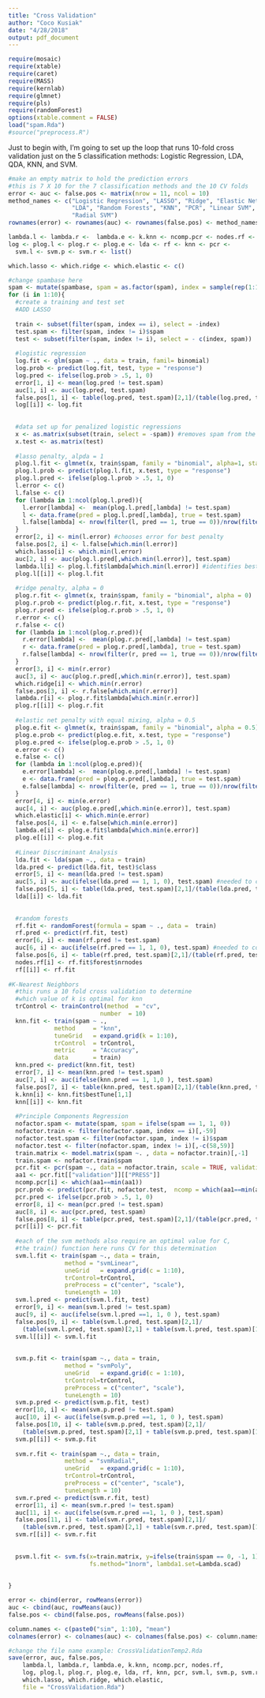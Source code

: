 ```yaml
---
title: "Cross Validation"
author: "Coco Kusiak"
date: "4/28/2018"
output: pdf_document
---
```


```r
require(mosaic)
require(xtable)
require(caret)
require(MASS)
require(kernlab)
require(glmnet)
require(pls)
require(randomForest)
options(xtable.comment = FALSE)
load("spam.Rda")
#source("preprocess.R")
```

Just to begin with, I'm going to set up the loop that runs 10-fold cross validation just on the 5 classification methods: Logistic Regression, LDA, QDA, KNN, and SVM.  


```r
#make an empty matrix to hold the prediction errors
#this is 7 X 10 for the 7 classification methods and the 10 CV folds
error <- auc <- false.pos <- matrix(nrow = 11, ncol = 10)
method_names <- c("Logistic Regression", "LASSO", "Ridge", "Elastic Net", 
                  "LDA", "Random Forests", "KNN", "PCR", "Linear SVM", "Polynomial SVM",
                  "Radial SVM")
rownames(error) <- rownames(auc) <- rownames(false.pos) <- method_names

lambda.l <- lambda.r <-  lambda.e <- k.knn <- ncomp.pcr <- nodes.rf <- c()
log <- plog.l <- plog.r <- plog.e <- lda <- rf <- knn <- pcr <- 
  svm.l <- svm.p <- svm.r <- list()

which.lasso <- which.ridge <- which.elastic <- c()

#change spambase here
spam <- mutate(spambase, spam = as.factor(spam), index = sample(rep(1:10, each = 460)))
for (i in 1:10){
  #create a training and test set
  #ADD LASSO
  
  train <- subset(filter(spam, index == i), select = -index)
  test.spam <- filter(spam, index != i)$spam
  test <- subset(filter(spam, index != i), select = - c(index, spam))
  
  #logistic regression
  log.fit <- glm(spam ~ ., data = train, famil= binomial)
  log.prob <- predict(log.fit, test, type = "response")
  log.pred <- ifelse(log.prob > .5, 1, 0)
  error[1, i] <- mean(log.pred != test.spam)
  auc[1, i] <- auc(log.pred, test.spam)
  false.pos[1, i] <- table(log.pred, test.spam)[2,1]/(table(log.pred, test.spam)[2,1] + table(log.pred, test.spam)[1,1])
  log[[i]] <- log.fit
  
  
  #data set up for penalized logistic regressions
  x <- as.matrix(subset(train, select = -spam)) #removes spam from the dataframe
  x.test <- as.matrix(test)
  
  #lasso penalty, alpda = 1
  plog.l.fit <- glmnet(x, train$spam, family = "binomial", alpha=1, standardize = TRUE)
  plog.l.prob <- predict(plog.l.fit, x.test, type = "response")
  plog.l.pred <- ifelse(plog.l.prob > .5, 1, 0)
  l.error <- c()
  l.false <- c()
  for (lambda in 1:ncol(plog.l.pred)){
    l.error[lambda] <-  mean(plog.l.pred[,lambda] != test.spam)
    l <- data.frame(pred = plog.l.pred[,lambda], true = test.spam)
    l.false[lambda] <- nrow(filter(l, pred == 1, true == 0))/nrow(filter(l, true == 0))
  }
  error[2, i] <- min(l.error) #chooses error for best penalty
  false.pos[2, i] <- l.false[which.min(l.error)]
  which.lasso[i] <- which.min(l.error)
  auc[2, i] <- auc(plog.l.pred[,which.min(l.error)], test.spam)
  lambda.l[i] <- plog.l.fit$lambda[which.min(l.error)] #identifies best lambda from model fit
  plog.l[[i]] <- plog.l.fit
  
  #ridge penalty, alpha = 0
  plog.r.fit <- glmnet(x, train$spam, family = "binomial", alpha = 0)
  plog.r.prob <- predict(plog.r.fit, x.test, type = "response")
  plog.r.pred <- ifelse(plog.r.prob > .5, 1, 0)
  r.error <- c()
  r.false <- c()
  for (lambda in 1:ncol(plog.r.pred)){
    r.error[lambda] <-  mean(plog.r.pred[,lambda] != test.spam)
    r <- data.frame(pred = plog.r.pred[,lambda], true = test.spam)
    r.false[lambda] <- nrow(filter(r, pred == 1, true == 0))/nrow(filter(r, true == 0))
  }
  error[3, i] <- min(r.error)
  auc[3, i] <- auc(plog.r.pred[,which.min(r.error)], test.spam)
  which.ridge[i] <- which.min(r.error)
  false.pos[3, i] <- r.false[which.min(r.error)]
  lambda.r[i] <- plog.r.fit$lambda[which.min(r.error)]
  plog.r[[i]] <- plog.r.fit
  
  #elastic net penalty with equal mixing, alpha = 0.5
  plog.e.fit <- glmnet(x, train$spam, family = "binomial", alpha = 0.5)
  plog.e.prob <- predict(plog.e.fit, x.test, type = "response")
  plog.e.pred <- ifelse(plog.e.prob > .5, 1, 0)
  e.error <- c()
  e.false <- c()
  for (lambda in 1:ncol(plog.e.pred)){
    e.error[lambda] <-  mean(plog.e.pred[,lambda] != test.spam)
    e <- data.frame(pred = plog.e.pred[,lambda], true = test.spam)
    e.false[lambda] <- nrow(filter(e, pred == 1, true == 0))/nrow(filter(e, true == 0))
  }
  error[4, i] <- min(e.error)
  auc[4, i] <- auc(plog.e.pred[,which.min(e.error)], test.spam)
  which.elastic[i] <- which.min(e.error)
  false.pos[4, i] <- e.false[which.min(e.error)]
  lambda.e[i] <- plog.e.fit$lambda[which.min(e.error)]
  plog.e[[i]] <- plog.e.fit
  
  #Linear Discriminant Analysis
  lda.fit <- lda(spam ~., data = train)
  lda.pred <- predict(lda.fit, test)$class
  error[5, i] <- mean(lda.pred != test.spam)
  auc[5, i] <- auc(ifelse(lda.pred == 1, 1, 0), test.spam) #needed to convert from factor
  false.pos[5, i] <- table(lda.pred, test.spam)[2,1]/(table(lda.pred, test.spam)[2,1] + table(lda.pred, test.spam)[1,1])
  lda[[i]] <- lda.fit
  
  
  #random forests
  rf.fit <- randomForest(formula = spam ~ ., data =  train)
  rf.pred <- predict(rf.fit, test)
  error[6, i] <- mean(rf.pred != test.spam)
  auc[6, i] <- auc(ifelse(rf.pred == 1, 1, 0), test.spam) #needed to convert from factor
  false.pos[6, i] <- table(rf.pred, test.spam)[2,1]/(table(rf.pred, test.spam)[2,1] + table(rf.pred, test.spam)[1,1])
  nodes.rf[i] <- rf.fit$forest$nrnodes
  rf[[i]] <- rf.fit
  
#K-Nearest Neighbors
  #this runs a 10 fold cross validation to determine
  #which value of k is optimal for knn
  trControl <- trainControl(method  = "cv",
                          number  = 10)
  knn.fit <- train(spam ~ .,
             method     = "knn",
             tuneGrid   = expand.grid(k = 1:10),
             trControl  = trControl,
             metric     = "Accuracy",
             data       = train)
  knn.pred <- predict(knn.fit, test)
  error[7, i] <- mean(knn.pred != test.spam)  
  auc[7, i] <- auc(ifelse(knn.pred == 1, 1,0 ), test.spam)
  false.pos[7, i] <- table(knn.pred, test.spam)[2,1]/(table(knn.pred, test.spam)[2,1] + table(knn.pred, test.spam)[1,1])
  k.knn[i] <- knn.fit$bestTune[1,1]
  knn[[i]] <- knn.fit
  
  #Principle Components Regression
  nofactor.spam <- mutate(spam, spam = ifelse(spam == 1, 1, 0))
  nofactor.train <- filter(nofactor.spam, index == i)[,-59]
  nofactor.test.spam <- filter(nofactor.spam, index != i)$spam
  nofactor.test <- filter(nofactor.spam, index != i)[,-c(58,59)]
  train.matrix <- model.matrix(spam ~. , data = nofactor.train)[,-1]
  train.spam <- nofactor.train$spam
  pcr.fit <- pcr(spam ~., data = nofactor.train, scale = TRUE, validation = "CV")
  aa1 <- pcr.fit[["validation"]][["PRESS"]]
  ncomp.pcr[i] <- which(aa1==min(aa1))
  pcr.prob <- predict(pcr.fit, nofactor.test,  ncomp = which(aa1==min(aa1)))
  pcr.pred <- ifelse(pcr.prob > .5, 1, 0)
  error[8, i] <- mean(pcr.pred != test.spam)
  auc[8, i] <- auc(pcr.pred, test.spam)
  false.pos[8, i] <- table(pcr.pred, test.spam)[2,1]/(table(pcr.pred, test.spam)[2,1] + table(pcr.pred, test.spam)[1,1])
  pcr[[i]] <- pcr.fit
  
  #each of the svm methods also require an optimal value for C, 
  #the train() function here runs CV for this determination
  svm.l.fit <- train(spam ~., data = train, 
                method = "svmLinear",
                uneGrid   = expand.grid(c = 1:10),
                trControl=trControl,
                preProcess = c("center", "scale"),
                tuneLength = 10)
  svm.l.pred <- predict(svm.l.fit, test)
  error[9, i] <- mean(svm.l.pred != test.spam)
  auc[9, i] <- auc(ifelse(svm.l.pred ==1, 1, 0 ), test.spam)
  false.pos[9, i] <- table(svm.l.pred, test.spam)[2,1]/
    (table(svm.l.pred, test.spam)[2,1] + table(svm.l.pred, test.spam)[1,1])
  svm.l[[i]] <- svm.l.fit
  
  
  svm.p.fit <- train(spam ~., data = train, 
                method = "svmPoly",
                uneGrid   = expand.grid(c = 1:10),
                trControl=trControl,
                preProcess = c("center", "scale"),
                tuneLength = 10)
  svm.p.pred <- predict(svm.p.fit, test)
  error[10, i] <- mean(svm.p.pred != test.spam)
  auc[10, i] <- auc(ifelse(svm.p.pred ==1, 1, 0 ), test.spam)
  false.pos[10, i] <- table(svm.p.pred, test.spam)[2,1]/
    (table(svm.p.pred, test.spam)[2,1] + table(svm.p.pred, test.spam)[1,1])
  svm.p[[i]] <- svm.p.fit
  
  svm.r.fit <- train(spam ~., data = train, 
                method = "svmRadial",
                uneGrid   = expand.grid(c = 1:10),
                trControl=trControl,
                preProcess = c("center", "scale"),
                tuneLength = 10)
  svm.r.pred <- predict(svm.r.fit, test)
  error[11, i] <- mean(svm.r.pred != test.spam)
  auc[11, i] <- auc(ifelse(svm.r.pred ==1, 1, 0 ), test.spam)
  false.pos[11, i] <- table(svm.r.pred, test.spam)[2,1]/
    (table(svm.r.pred, test.spam)[2,1] + table(svm.r.pred, test.spam)[1,1])
  svm.r[[i]] <- svm.r.fit
  
  
  psvm.l.fit <- svm.fs(x=train.matrix, y=ifelse(train$spam == 0, -1, 1), 
                       fs.method="1norm", lambda1.set=Lambda.scad)
  
  
}

error <- cbind(error, rowMeans(error))
auc <- cbind(auc, rowMeans(auc))
false.pos <- cbind(false.pos, rowMeans(false.pos))

column.names <- c(paste0("sim", 1:10), "mean")
colnames(error) <- colnames(auc) <- colnames(false.pos) <- column.names

#change the file name example: CrossValidationTemp2.Rda
save(error, auc, false.pos,
    lambda.l, lambda.r, lambda.e, k.knn, ncomp.pcr, nodes.rf,
    log, plog.l, plog.r, plog.e, lda, rf, knn, pcr, svm.l, svm.p, svm.r,
    which.lasso, which.ridge, which.elastic,
    file = "CrossValidation.Rda")
```

